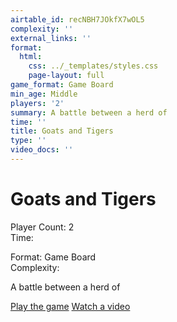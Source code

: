 ```yaml
---
airtable_id: recNBH7JOkfX7wOL5
complexity: ''
external_links: ''
format:
  html:
    css: ../_templates/styles.css
    page-layout: full
game_format: Game Board
min_age: Middle
players: '2'
summary: A battle between a herd of
time: ''
title: Goats and Tigers
type: ''
video_docs: ''
---
```


# Goats and Tigers

:::{.game-info-box}
:::{.game-stats}
:::{.left-stats}
Player Count: 2  
Time: 
:::
:::{.right-stats}
Format: Game Board  
Complexity: 
:::
:::
:::

A battle between a herd of

:::{.game-actions}
<a href="#" class="btn btn-play"><i class="fa fa-gamepad"></i> Play the game</a>
<a href="#" class="btn btn-watch"><i class="fa fa-video"></i> Watch a video</a>
:::